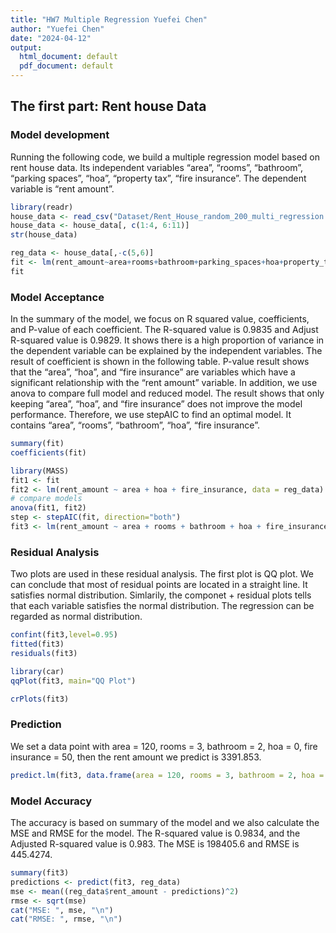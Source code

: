 ```yaml
---
title: "HW7 Multiple Regression Yuefei Chen"
author: "Yuefei Chen"
date: "2024-04-12"
output:
  html_document: default
  pdf_document: default
---
```


## The first part: Rent house Data

### Model development
Running the following code, we build a multiple regression model based on rent house data. Its independent variables "area", "rooms", "bathroom", "parking spaces", "hoa", "property tax", "fire insurance". The dependent variable is "rent amount".

```R
library(readr)
house_data <- read_csv("Dataset/Rent_House_random_200_multi_regression.csv")
house_data <- house_data[, c(1:4, 6:11)]
str(house_data)
```
```R
reg_data <- house_data[,-c(5,6)]
fit <- lm(rent_amount~area+rooms+bathroom+parking_spaces+hoa+property_tax+fire_insurance, data=reg_data)
fit
```

### Model Acceptance
In the summary of the model, we focus on R squared value, coefficients, and P-value of each coefficient. The R-squared value is 0.9835 and Adjust R-squared value is 0.9829. It shows there is a high proportion of variance in the dependent variable can be explained by the independent variables. The result of coefficient is shown in the following table. P-value result shows that the "area", "hoa", and "fire insurance" are variables which have a significant relationship with the "rent amount" variable. In addition, we use anova to compare full model and reduced model. The result shows that only keeping "area", "hoa", and "fire insurance" does not improve the model performance. Therefore, we use stepAIC to find an optimal model. It contains "area", "rooms", "bathroom", "hoa", "fire insurance".

```R
summary(fit)
coefficients(fit)
```
```R
library(MASS)
fit1 <- fit
fit2 <- lm(rent_amount ~ area + hoa + fire_insurance, data = reg_data)
# compare models
anova(fit1, fit2)
step <- stepAIC(fit, direction="both")
fit3 <- lm(rent_amount ~ area + rooms + bathroom + hoa + fire_insurance, data = reg_data)
```
### Residual Analysis
Two plots are used in these residual analysis. The first plot is QQ plot. We can conclude that most of residual points are located in a straight line. It satisfies normal distribution. Simlarily, the componet + residual plots tells that each variable satisfies the normal distribution. The regression can be regarded as normal distribution.
```R
confint(fit3,level=0.95)
fitted(fit3)
residuals(fit3)
```
```R
library(car)
qqPlot(fit3, main="QQ Plot")
```
```R
crPlots(fit3)
```
### Prediction
We set a data point with area = 120, rooms = 3, bathroom = 2, hoa = 0, fire insurance = 50, then the rent amount we predict is 3391.853.
```R
predict.lm(fit3, data.frame(area = 120, rooms = 3, bathroom = 2, hoa = 0, fire_insurance = 50))
```


### Model Accuracy
The accuracy is based on summary of the model and we also calculate the MSE and RMSE for the model. The R-squared value is 0.9834, and the Adjusted R-squared value is 0.983. The MSE is 198405.6 and RMSE is 445.4274.

```R
summary(fit3)
predictions <- predict(fit3, reg_data)
mse <- mean((reg_data$rent_amount - predictions)^2)
rmse <- sqrt(mse)
cat("MSE: ", mse, "\n")
cat("RMSE: ", rmse, "\n")
```

